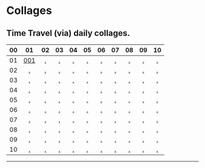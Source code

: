 # Collages

## Time Travel (via) daily collages.


| 00 | 01 | 02 | 03 | 04 | 05 | 06 | 07 | 08 | 09 | 10 |
|:--:|:--:|:--:|:--:|:--:|:--:|:--:|:--:|:--:|:--:|:--:|
| 01 | [001][] | [.][] | [.][] | [.][] | [.][] | [.][] | [.][] | [.][] | [.][] | [.][] |
| 02 | [.][] | [.][] | [.][] | [.][] | [.][] | [.][] | [.][] | [.][] | [.][] | [.][] |
| 03 | [.][] | [.][] | [.][] | [.][] | [.][] | [.][] | [.][] | [.][] | [.][] | [.][] |
| 04 | [.][] | [.][] | [.][] | [.][] | [.][] | [.][] | [.][] | [.][] | [.][] | [.][] |
| 05 | [.][] | [.][] | [.][] | [.][] | [.][] | [.][] | [.][] | [.][] | [.][] | [.][] |
| 06 | [.][] | [.][] | [.][] | [.][] | [.][] | [.][] | [.][] | [.][] | [.][] | [.][] |
| 07 | [.][] | [.][] | [.][] | [.][] | [.][] | [.][] | [.][] | [.][] | [.][] | [.][] |
| 08 | [.][] | [.][] | [.][] | [.][] | [.][] | [.][] | [.][] | [.][] | [.][] | [.][] |
| 09 | [.][] | [.][] | [.][] | [.][] | [.][] | [.][] | [.][] | [.][] | [.][] | [.][] |
| 10 | [.][] | [.][] | [.][] | [.][] | [.][] | [.][] | [.][] | [.][] | [.][] | [.][] |


---


[000]: https://www.pigeons.monster/_assets/_collages/day-001-pigeons-collage.jpeg
[001]: https://www.pigeons.monster/_assets/_collages/day-001-pigeons-collage.jpeg

[❓]: https://www.pigeons.monster/variants#0-unrevealed
[🧟‍♀️]: https://www.pigeons.monster/variants#1-brainwash-victim
[⚡️]: https://www.pigeons.monster/variants#2-curb-value
[🌶]: https://www.pigeons.monster/variants#3-detox
[🔫]: https://www.pigeons.monster/variants#4-galaxy-blaster
[👽]: https://www.pigeons.monster/variants#5-hello-my-name-is
[📿]: https://www.pigeons.monster/variants#6-holy-rosary
[👑]: https://www.pigeons.monster/variants#7-king-baby
[🦌]: https://www.pigeons.monster/variants#8-moose-sighting
[💸]: https://www.pigeons.monster/variants#9-pay-me
[🕊]: https://www.pigeons.monster/variants#10-rest-in-peace
[🌍]: https://www.pigeons.monster/variants#11-unfuck-the-world
[🗽]: https://www.pigeons.monster/variants#12-zoo-york
[.]: https://www.pigeons.monster/variants#0-unrevealed